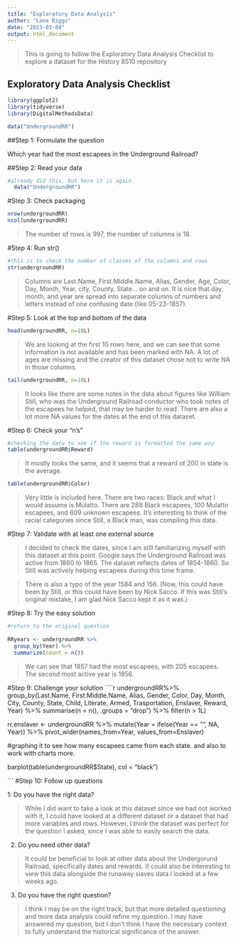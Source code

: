 ```yaml
---
title: "Exploratory Data Analysis"
author: "Lane Riggs"
date: "2023-03-04"
output: html_document
---
```

  
>This is going to follow the Exploratory Data Analysis Checklist to explore a dataset for the History 8510 repository

## Exploratory Data Analysis Checklist

```r
library(ggplot2) 
library(tidyverse)
library(DigitalMethodsData)

data("UndergroundRR")
```

##Step 1: Formulate the question 

Which year had the most escapees in the Underground Railroad? 

##Step 2: Read your data 
```r
#already did this, but here it is again 
  data("UndergroundRR")
```

#Step 3: Check packaging 
```r
nrow(undergroundRR)
ncol(undergroundRR)
```

>The number of rows is 997, the number of columns is 18.

#Step 4: Run str()
```r
#this is to check the number of classes of the columns and rows
str(undergroundRR)
```

>Columns are Last.Name, First.Middle.Name, Alias, Gender, Age, Color, Day, Month, Year, city, County, State... on and on. It is nice that day, month, and year are spread into separate columns of numbers and letters instead of one confusing date (like 05-23-1857).

#Step 5: Look at the top and bottom of the data 
```r
head(undergroundRR, n=10L)
```

>We are looking at the first 10 rows here, and we can see that some information is not available and has been marked with NA. A lot of ages are missing and the creator of this dataset chose not to write NA in those columns. 

```r
tail(undergroundRR, n=10L)
```
>It looks like there are some notes in the data about figures like William Still, who was the Underground Railroad conductor who took notes of the escapees he helped, that may be harder to read. There are also a lot more NA values for the dates at the end of this dataset. 

#Step 6: Check your "n's"
```r
#checking the data to see if the reward is formatted the same way 
table(undergroundRR$Reward)
```
>It mostly looks the same, and it seems that a reward of 200 in state is the average. 

````r
table(undergroundRR$Color)
````
>Very little is included here. There are two races: Black and what I would assume is Mulatto. There are 288 Black escapees, 100 Mulatto escapees, and 609 unknown escapees. It's interesting to think of the racial categories since Still, a Black man, was compiling this data. 

#Step 7: Validate with at least one external source 

>I decided to check the dates, since I am still familiarizing myself with this dataset at this point. Google says the Underground Railroad was active from 1860 to 1865. The dataset reflects dates of 1854-1860. So Still was actively helping escapees during this time frame.

>There is also a typo of the year 1584 and 156. (Now, this could have been by Still, or this could have been by Nick Sacco. If this was Still's original mistake, I am glad Nick Sacco kept it as it was.)

#Step 8: Try the easy solution
```r
#return to the original question
  
RRyears <- undergroundRR %>%
  group_by(Year) %>%
  summarize(count = n())
```
>We can see that 1857 had the most escapees, with 205 escapees. The second most active year is 1856. 

#Step 9: Challenge your solution
````r
undergroundRR%>%
 group_by(Last.Name, First.Middle.Name,
  Alias, Gender, Color, Day, Month, City, County,
  State, Child, Literate, Armed, Trasportation,
  Enslaver, Reward, Year) %>%
  summarise(n = n(), .groups =
  "drop") %>%
  filter(n > 1L)

rr.enslaver <- undergroundRR %>%
  mutate(Year = ifelse(Year == "", NA, Year)) %>%
  pivot_wider(names_from=Year, values_from=Enslaver)

#graphing it to see how many escapees came from each state. and also to work with charts more. 

barplot(table(undergroundRR$State), col = "black")
    
```
#Step 10: Follow up questions 

1: Do you have the right data? 

>While I did want to take a look at this dataset since we had not worked with it, I could have looked at a different dataset or a dataset that had more variables and rows. However, I think the dataset was perfect for the question I asked, since I was able to easily search the data.

2. Do you need other data?

>It could be beneficial to look at other data about the Undergorund Railroad, specifically dates and rewards. It could also be interesting to view this data alongside the runaway slaves data I looked at a few weeks ago. 

3. Do you have the right question?

>I think I may be on the right track, but that more detailed questioning and more data analysis could refine my question. I may have answered my question, but I don't think I have the necessary context to fully understand the historical significance of the answer. 
